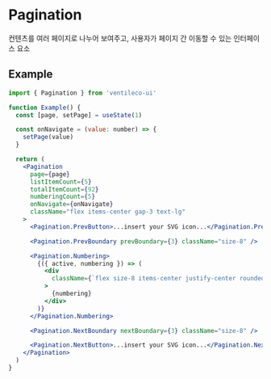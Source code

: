 
<Meta title="COMPONENTS/Pagination" />

# Pagination

컨텐츠를 여러 페이지로 나누어 보여주고, 사용자가 페이지 간 이동할 수 있는 인터페이스 요소

## Example

```jsx
import { Pagination } from 'ventileco-ui'

function Example() {
  const [page, setPage] = useState(1)

  const onNavigate = (value: number) => {
    setPage(value)
  }

  return (
    <Pagination
      page={page}
      listItemCount={5}
      totalItemCount={92}
      numberingCount={5}
      onNavigate={onNavigate}
      className="flex items-center gap-3 text-lg"
    >
      <Pagination.PrevButton>...insert your SVG icon...</Pagination.PrevButton>

      <Pagination.PrevBoundary prevBoundary={3} className="size-8" />

      <Pagination.Numbering>
        {({ active, numbering }) => (
          <div
            className={`flex size-8 items-center justify-center rounded-full border ${active ? 'border-blue-600 text-blue-600' : 'border-transparent text-black'} `}
          >
            {numbering}
          </div>
        )}
      </Pagination.Numbering>

      <Pagination.NextBoundary nextBoundary={3} className="size-8" />

      <Pagination.NextButton>...insert your SVG icon...</Pagination.NextButton>
    </Pagination>
  )
}
```

